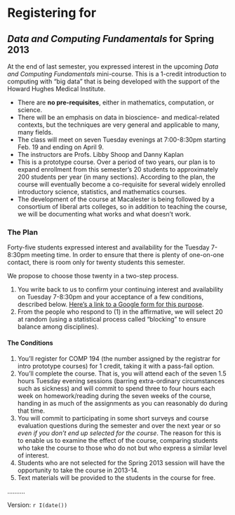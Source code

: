 Registering for 
========================

## *Data and Computing Fundamentals* for Spring 2013

At the end of last semester, you expressed interest in the upcoming *Data and Computing Fundamentals* mini-course.  This is a 1-credit introduction to computing with "big data" that is being developed with the support of the Howard Hughes Medical Institute.  

* There are **no pre-requisites**, either in mathematics, computation, or science.
* There will be an emphasis on data in bioscience- and medical-related contexts, but the techniques are very general and applicable to many, many fields.
* The class will meet on seven Tuesday evenings at 7:00-8:30pm starting Feb. 19 and ending on April 9.
* The instructors are Profs. Libby Shoop and Danny Kaplan
* This is a prototype course.  Over a period of two years, our plan is to expand enrollment from this semester's 20 students to approximately 200 students per year (in many sections).  According to the plan, the course will eventually become a co-requisite for several widely enrolled introductory science, statistics, and mathematics courses.
* The development of the course at Macalester is being followed by a consortium of liberal arts colleges, so in addition to teaching the course, we will be documenting what works and what doesn't work.

### The Plan

Forty-five students expressed interest and availability for the Tuesday 7-8:30pm meeting time.  In order to ensure that there is plenty of one-on-one contact, there is room only for twenty students this semester.

We propose to choose those twenty in a two-step process.  

1. You write back to us to confirm your continuing interest and availability on Tuesday 7-8:30pm and your acceptance of a few conditions, described below. [Here's a link to a Google form for this purpose](https://docs.google.com/a/macalester.edu/spreadsheet/viewform?formkey=dGFPTzEyOXNtdENSb3l0Sk9Fa2VqZ1E6MQ).
2. From the people who respond to (1) in the affirmative, we will select 20 at random (using a statistical process called "blocking" to ensure balance among disciplines).


#### The Conditions

1. You'll register for COMP 194 (the number assigned by the registrar for intro prototype courses) for 1 credit, taking it with a pass-fail option.
2. You'll complete the course.  That is, you will attend each of the seven 1.5 hours Tuesday evening sessions (barring extra-ordinary circumstances such as sickness) and will commit to spend three to four hours each week on homework/reading during the seven weeks of the course, handing in as much of the assignments as you can reasonably do during that time.
3. You will commit to participating in some short surveys and course evaluation questions during the semester and over the next year or so *even if you don't end up selected for the course*.  The reason for this is to enable us to examine the effect of the course, comparing students who take the course to those who do not but who express a similar level of interest.
4. Students who are not selected for the Spring 2013 session will have the opportunity to take the course in 2013-14.
5. Text materials will be provided to the students in the course for free.

..........

Version: `r I(date())`



